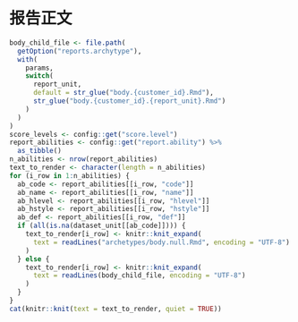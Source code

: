 # 报告正文

```r
body_child_file <- file.path(
  getOption("reports.archytype"),
  with(
    params,
    switch(
      report_unit,
      default = str_glue("body.{customer_id}.Rmd"),
      str_glue("body.{customer_id}.{report_unit}.Rmd")
    )
  )
)
score_levels <- config::get("score.level")
report_abilities <- config::get("report.ability") %>%
  as_tibble()
n_abilities <- nrow(report_abilities)
text_to_render <- character(length = n_abilities)
for (i_row in 1:n_abilities) {
  ab_code <- report_abilities[[i_row, "code"]]
  ab_name <- report_abilities[[i_row, "name"]]
  ab_hlevel <- report_abilities[[i_row, "hlevel"]]
  ab_hstyle <- report_abilities[[i_row, "hstyle"]]
  ab_def <- report_abilities[[i_row, "def"]]
  if (all(is.na(dataset_unit[[ab_code]]))) {
    text_to_render[i_row] <- knitr::knit_expand(
      text = readLines("archetypes/body.null.Rmd", encoding = "UTF-8")
    )
  } else {
    text_to_render[i_row] <- knitr::knit_expand(
      text = readLines(body_child_file, encoding = "UTF-8")
    )
  }
}
cat(knitr::knit(text = text_to_render, quiet = TRUE))
```

[^grading]: 按照学生总体表现划分A、B、C、D四个水平：其中，**水平A**为优秀，代表总体水平的90%及以上；**水平B**为良好，代表总体水平的70%至90%；**水平C**为中等，代表总体水平的30%至70%；**水平D**为较差，代表总体水平的0%至30%。下同。
